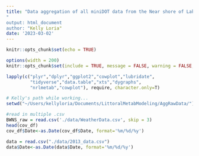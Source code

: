 ```yaml
---
title: "Data aggregation of all miniDOT data from the Near shore of Lake Tahoe cinder blocks"
"
output: html_document
author: "Kelly Loria"
date: '2023-03-02'
---
```


```r
knitr::opts_chunk$set(echo = TRUE)
```

```r
options(width = 200)
knitr::opts_chunk$set(include = TRUE, message = FALSE, warning = FALSE, fig.height = 4, fig.width = 8)
```

```r

lapply(c("plyr","dplyr","ggplot2","cowplot","lubridate",
         "tidyverse","data.table","xts","dygraphs",
         "nrlmetab","cowplot"), require, character.only=T) 

# Kelly's path while working...
setwd("~/Users/kellyloria/Documents/LittoralMetabModeling/AggRawData/")

#read in multiple .csv
BWNS_raw = read.csv('./data/WeatherData.csv', skip = 3)
head(cov_df)
cov_df$Date<-as.Date(cov_df$Date, format='%m/%d/%y')

data = read.csv("./data/2013_data.csv")
data$Date<-as.Date(data$Date, format='%m/%d/%y')
```
